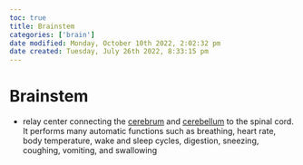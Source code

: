 ```yaml
---
toc: true
title: Brainstem
categories: ['brain']
date modified: Monday, October 10th 2022, 2:02:32 pm
date created: Tuesday, July 26th 2022, 8:33:15 pm
---
```


# Brainstem
- relay center connecting the [cerebrum](Cerebrum.qmd) and [cerebellum](Cerebellum.qmd) to the spinal cord. It performs many automatic functions such as breathing, heart rate, body temperature, wake and sleep cycles, digestion, sneezing, coughing, vomiting, and swallowing



